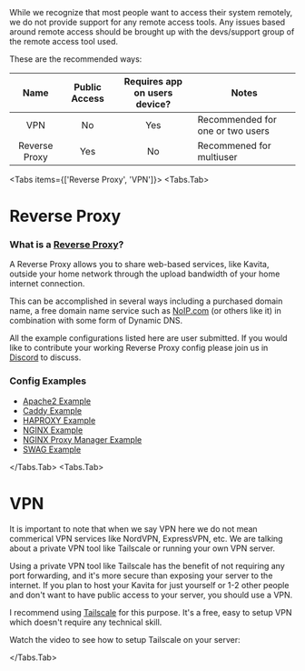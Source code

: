 
<Callout type="info">
While we recognize that most people want to access their system remotely, we do not provide support for any remote access tools. Any issues based around remote access should be brought up with the devs/support group of the remote access tool used. 
</Callout>

These are the recommended ways:

|     Name      | Public Access | Requires app on users device? | Notes                    |
|:-------------:|:-------------:|:--------------------------:|-----------------------------|
|      VPN      |      No       |            Yes             | Recommended for one or two users |
| Reverse Proxy |      Yes      |             No             | Recommened for multiuser    |

<Tabs items={['Reverse Proxy', 'VPN']}>
  <Tabs.Tab>
# Reverse Proxy
### What is a [Reverse Proxy](https://en.wikipedia.org/wiki/Reverse_proxy)?

A Reverse Proxy allows you to share web-based services, like Kavita, outside your home network through the upload bandwidth of your home internet connection.

This can be accomplished in several ways including a purchased domain name, a free domain name service such as [NoIP.com](https://www.noip.com/) (or others like it) in combination with some form of Dynamic DNS.

All the example configurations listed here are user submitted. If you would like to contribute your working Reverse Proxy config please join us in [Discord](https://discord.gg/b52wT37kt7) to discuss. 

### Config Examples

* [Apache2 Example](remote-access/apache2-example)
* [Caddy Example](remote-access/caddy-example)
* [HAPROXY Example](remote-access/haproxy-example)
* [NGINX Example](remote-access/nginx-example)
* [NGINX Proxy Manager Example](remote-access/npm-example)
* [SWAG Example](remote-access/swag-example)

</Tabs.Tab>
<Tabs.Tab>
# VPN

<Callout type="info">
  It is important to note that when we say VPN here we do not mean commerical VPN services like NordVPN, ExpressVPN, etc. We are talking about a private VPN tool like Tailscale or running your own VPN server.
</Callout>

Using a private VPN tool like Tailscale has the benefit of not requiring any port forwarding, and it's more secure than exposing your server to the internet. If you plan to host your Kavita for just yourself or 1-2 other people and don't want to have public access to your server, you should use a VPN. 

I recommend using [Tailscale](https://tailscale.com/) for this purpose. It's a free, easy to setup VPN which doesn't require any technical skill.

Watch the video to see how to setup Tailscale on your server:

<YouTube id="sPdvyR7bLqI"/>

  </Tabs.Tab>
</Tabs>